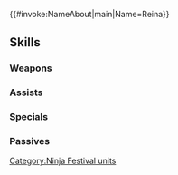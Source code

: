 {{#invoke:NameAbout|main|Name=Reina}}{{HeroPage Tabs}}
{{Hero Infobox
|Name=Reina
|Title=Sanguine Shinobi
|WeaponType=Green Bow
|MoveType=Flying
|Origin=Fire Emblem Fates
|Gender=Female
|actorEN=S. Lemelin
|actorJP=古川玲
|artist=チーコ
|additionDate=November 6, 2023
|releaseDate=November 7, 2023
|cv1=11
|cv2=300300
|TagID=忍者ユウギリ
|InternalID=1019
|Properties=special
|description=A warrior from Hoshido known for her warmth toward her friends and the ruthlessness she shows her enemies. Enjoys the feeling of a nice slaughter. Appears in Fire Emblem Fates.
}}
{{Stats Page
|Lv1HP=18|Lv1ATK=13|Lv1SPD=10|Lv1DEF=5|Lv1RES=5
|GRHP=50|GRATK=70|GRSPD=80|GRDEF=45|GRRES=60
}}
==Skills==
===Weapons===
{{Weapons Table
|weapon1=Iron Bow
|weapon1Default=1
|weapon1Unlock=1
|weapon2=Steel Bow
|weapon2Default=2
|weapon2Unlock=2
|weapon3=Kumo Yumi
|weapon3Default=3
|weapon3Unlock=3
|weapon4=Kumo Yumi+
|weapon4Default=5
|weapon4Unlock=5
}}
===Assists===
{{Assists Table}}
===Specials===
{{Specials Table
|special1=Night Sky
|special1Default=4
|special1Unlock=3
|special2=Glimmer
|special2Unlock=4
}}
===Passives===
{{Passives Table
|passiveA1=Atk/Spd Catch 1
|passiveA2=Atk/Spd Catch 2
|passiveA3=Atk/Spd Catch 3
|passiveA1Unlock=1
|passiveA2Unlock=2
|passiveA3Unlock=4
|passiveC1=Spd/Def Rein 1
|passiveC2=Spd/Def Rein 2
|passiveC3=Spd/Def Rein 3
|passiveC1Unlock=3
|passiveC2Unlock=4
|passiveC3Unlock=5
}}
{{Heroes Navbox}}
[[Category:Ninja Festival units]]